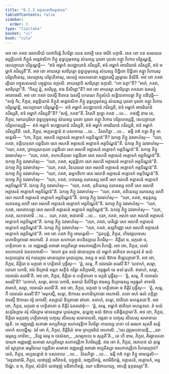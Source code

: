 ```yaml
---
title: "6.2.3 អគ្គាសនាទិអនុជានន"
tableOfContents: false
sidebar:
  order: 3
type: "tipitaka"
basket: "vi"
book: "cula"
---
```



<DynamicBreadcrumb />

<Division number="310" book="cula">

<Paragraph number="1335" book="cula">
អថ ខោ ភគវា វេសាលិយំ យថាភិរន្តំ វិហរិត្វា យេន សាវត្ថិ តេន ចារិកំ បក្កាមិ. តេន ខោ បន សមយេន ឆព្ពគ្គិយានំ ភិក្ខូនំ អន្តេវាសិកា ភិក្ខូ ពុទ្ធប្បមុខស្ស សំឃស្ស បុរតោ បុរតោ គន្ត្វា វិហារេ បរិគ្គណ្ហន្តិ, សេយ្យាយោ បរិគ្គណ្ហន្តិ—  “ឥទំ អម្ហាកំ ឧបជ្ឈាយានំ ភវិស្សតិ, ឥទំ អម្ហាកំ អាចរិយានំ ភវិស្សតិ, ឥទំ អម្ហាកំ ភវិស្សតី”តិ.
</Paragraph>

<Paragraph number="1336" book="cula">
អថ ខោ អាយស្មា សារិបុត្តោ ពុទ្ធប្បមុខស្ស សំឃស្ស បិដ្ឋិតោ បិដ្ឋិតោ គន្ត្វា វិហារេសុ បរិគ្គហិតេសុ, សេយ្យាសុ បរិគ្គហិតាសុ, សេយ្យំ អលភមានោ អញ្ញតរស្មឹ រុក្ខមូលេ និសីទិ. អថ ខោ ភគវា រត្តិយា បច្ចូសសមយំ បច្ចុដ្ឋាយ ឧក្កាសិ. អាយស្មាបិ សារិបុត្តោ ឧក្កាសិ. “កោ ឯត្ថា”តិ? “អហំ, ភគវា, សារិបុត្តោ”តិ. “កិស្ស ត្វំ, សារិបុត្ត, ឥធ និសិន្នោ”តិ? អថ ខោ អាយស្មា សារិបុត្តោ ភគវតោ ឯតមត្ថំ អារោចេសិ. អថ ខោ ភគវា ឯតស្មឹ និទានេ ឯតស្មឹ បករណេ ភិក្ខុសំឃំ សន្និបាតាបេត្វា ភិក្ខូ បដិបុច្ឆិ—  “សច្ចំ កិរ, ភិក្ខវេ, ឆព្ពគ្គិយានំ ភិក្ខូនំ អន្តេវាសិកា ភិក្ខូ ពុទ្ធប្បមុខស្ស សំឃស្ស បុរតោ បុរតោ គន្ត្វា វិហារេ បរិគ្គណ្ហន្តិ, សេយ្យាយោ បរិគ្គណ្ហន្តិ—  ឥទំ អម្ហាកំ ឧបជ្ឈាយានំ ភវិស្សតិ, ឥទំ អម្ហាកំ អាចរិយានំ ភវិស្សតិ, ឥទំ អម្ហាកំ ភវិស្សតី”តិ? “សច្ចំ, ភគវា”តិ. វិគរហិ ពុទ្ធោ ភគវា …បេ…  កថញ្ហិ នាម តេ, ភិក្ខវេ, មោឃបុរិសា ពុទ្ធប្បមុខស្ស សំឃស្ស បុរតោ បុរតោ គន្ត្វា វិហារេ បរិគ្គហេស្សន្តិ, សេយ្យាយោ បរិគ្គហេស្សន្តិ—  ឥទំ អម្ហាកំ ឧបជ្ឈាយានំ ភវិស្សតិ, ឥទំ អម្ហាកំ អាចរិយានំ ភវិស្សតិ, ឥទំ អម្ហាកំ ភវិស្សតីតិ. នេតំ, ភិក្ខវេ, អប្បសន្នានំ វា បសាទាយ …បេ…  វិគរហិត្វា …បេ…  ធម្មឹ កថំ កត្វា ភិក្ខូ អាមន្តេសិ—  “កោ, ភិក្ខវេ, អរហតិ អគ្គាសនំ អគ្គោទកំ អគ្គបិណ្ឌន៑”តិ?
</Paragraph>

<Paragraph number="1337" book="cula">
ឯកច្ចេ ភិក្ខូ ឯវមាហំសុ—  “យោ, ភគវា, ខត្តិយកុលា បព្ពជិតោ សោ អរហតិ អគ្គាសនំ អគ្គោទកំ អគ្គបិណ្ឌន៑”តិ. ឯកច្ចេ ភិក្ខូ ឯវមាហំសុ—  “យោ, ភគវា, ព្រាហ្មណកុលា បព្ពជិតោ សោ អរហតិ អគ្គាសនំ អគ្គោទកំ អគ្គបិណ្ឌន៑”តិ. ឯកច្ចេ ភិក្ខូ ឯវមាហំសុ—  “យោ, ភគវា, គហបតិកុលា បព្ពជិតោ សោ អរហតិ អគ្គាសនំ អគ្គោទកំ អគ្គបិណ្ឌន៑”តិ. ឯកច្ចេ ភិក្ខូ ឯវមាហំសុ—  “យោ, ភគវា, សុត្តន្តិកោ សោ អរហតិ អគ្គាសនំ អគ្គោទកំ អគ្គបិណ្ឌន៑”តិ. ឯកច្ចេ ភិក្ខូ ឯវមាហំសុ—  “យោ, ភគវា, វិនយធរោ សោ អរហតិ អគ្គាសនំ អគ្គោទកំ អគ្គបិណ្ឌន៑”តិ. ឯកច្ចេ ភិក្ខូ ឯវមាហំសុ—  “យោ, ភគវា, ធម្មកថិកោ សោ អរហតិ អគ្គាសនំ អគ្គោទកំ អគ្គបិណ្ឌន៑”តិ. ឯកច្ចេ ភិក្ខូ ឯវមាហំសុ—  “យោ, ភគវា, បឋមស្ស ឈានស្ស លាភី សោ អរហតិ អគ្គាសនំ អគ្គោទកំ អគ្គបិណ្ឌន៑”តិ. ឯកច្ចេ ភិក្ខូ ឯវមាហំសុ—  “យោ, ភគវា, ទុតិយស្ស ឈានស្ស លាភី សោ អរហតិ អគ្គាសនំ អគ្គោទកំ អគ្គបិណ្ឌន៑”តិ. ឯកច្ចេ ភិក្ខូ ឯវមាហំសុ—  “យោ, ភគវា, តតិយស្ស ឈានស្ស លាភី សោ អរហតិ អគ្គាសនំ អគ្គោទកំ អគ្គបិណ្ឌន៑”តិ. ឯកច្ចេ ភិក្ខូ ឯវមាហំសុ—  “យោ, ភគវា, ចតុត្ថស្ស ឈានស្ស លាភី សោ អរហតិ អគ្គាសនំ អគ្គោទកំ អគ្គបិណ្ឌន៑”តិ. ឯកច្ចេ ភិក្ខូ ឯវមាហំសុ—  “យោ, ភគវា, សោតាបន្នោ សោ អរហតិ អគ្គាសនំ អគ្គោទកំ អគ្គបិណ្ឌន៑”តិ. ឯកច្ចេ ភិក្ខូ ឯវមាហំសុ—  “យោ, ភគវា, សកទាគាមី …បេ…  យោ, ភគវា, អនាគាមី …បេ…  យោ, ភគវា, អរហា សោ អរហតិ អគ្គាសនំ អគ្គោទកំ អគ្គបិណ្ឌន៑”តិ. ឯកច្ចេ ភិក្ខូ ឯវមាហំសុ—  “យោ, ភគវា, តេវិជ្ជោ សោ អរហតិ អគ្គាសនំ អគ្គោទកំ អគ្គបិណ្ឌន៑”តិ. ឯកច្ចេ ភិក្ខូ ឯវមាហំសុ—  “យោ, ភគវា, ឆឡភិញ្ញោ សោ អរហតិ អគ្គាសនំ អគ្គោទកំ អគ្គបិណ្ឌន៑”តិ.
</Paragraph>

</Division>
<Division number="311" book="cula">

<Paragraph number="1338" book="cula">
អថ ខោ ភគវា ភិក្ខូ អាមន្តេសិ—  “ភូតបុព្ពំ, ភិក្ខវេ, ហិមវន្តបទេសេ មហានិគ្រោធោ អហោសិ. តំ តយោ សហាយា ឧបនិស្សាយ វិហរឹសុ—  តិត្តិរោ ច, មក្កដោ ច, ហត្ថិនាគោ ច. តេ អញ្ញមញ្ញំ អគារវា អប្បតិស្សា អសភាគវុត្តិកា វិហរន្តិ. អថ ខោ, ភិក្ខវេ, តេសំ សហាយានំ ឯតទហោសិ—  ‘អហោ នូន មយំ ជានេយ្យាម យំ អម្ហាកំ ជាតិយា មហន្តតរំ តំ មយំ សក្ករេយ្យាម គរុំ ករេយ្យាម មានេយ្យាម បូជេយ្យាម, តស្ស ច មយំ ឱវាទេ តិដ្ឋេយ្យាមា’តិ.
</Paragraph>

<Paragraph number="1339" book="cula">
អថ ខោ, ភិក្ខវេ, តិត្តិរោ ច មក្កដោ ច ហត្ថិនាគំ បុច្ឆឹសុ—  ‘ត្វំ, សម្ម, កឹ បោរាណំ សរសី’តិ? ‘យទាហំ, សម្មា, បោតោ ហោមិ, ឥមំ និគ្រោធំ អន្តរា សត្ថីនំ ករិត្វា អតិក្កមាមិ, អគ្គង្កុរកំ មេ ឧទរំ ឆុបតិ. ឥមាហំ, សម្មា, បោរាណំ សរាមី’តិ.
</Paragraph>

<Paragraph number="1340" book="cula">
អថ ខោ, ភិក្ខវេ, តិត្តិរោ ច ហត្ថិនាគោ ច មក្កដំ បុច្ឆឹសុ—  ‘ត្វំ, សម្ម, កឹ បោរាណំ សរសី’តិ? ‘យទាហំ, សម្មា, ឆាបោ ហោមិ, ឆមាយំ និសីទិត្វា ឥមស្ស និគ្រោធស្ស អគ្គង្កុរកំ ខាទាមិ. ឥមាហំ, សម្មា, បោរាណំ សរាមី’តិ.
</Paragraph>

<Paragraph number="1341" book="cula">
អថ ខោ, ភិក្ខវេ, មក្កដោ ច ហត្ថិនាគោ ច តិត្តិរំ បុច្ឆឹសុ—  ‘ត្វំ, សម្ម, កឹ បោរាណំ សរសី’តិ? ‘អមុកស្មឹ, សម្មា, ឱកាសេ មហានិគ្រោធោ អហោសិ. តតោ អហំ ផលំ ភក្ខិត្វា ឥមស្មឹ ឱកាសេ វច្ចំ អកាសឹ; តស្សាយំ និគ្រោធោ ជាតោ. តទាហំ, សម្មា, ជាតិយា មហន្តតរោ’តិ.
</Paragraph>

<Paragraph number="1342" book="cula">
អថ ខោ, ភិក្ខវេ, មក្កដោ ច ហត្ថិនាគោ ច តិត្តិរំ ឯតទវោចុំ—  ‘ត្វំ, សម្ម, អម្ហាកំ ជាតិយា មហន្តតរោ. តំ មយំ សក្ករិស្សាម គរុំ ករិស្សាម មានេស្សាម បូជេស្សាម, តុយ្ហញ្ច មយំ ឱវាទេ បតិដ្ឋិស្សាមា’តិ. អថ ខោ, ភិក្ខវេ, តិត្តិរោ មក្កដញ្ច ហត្ថិនាគញ្ច បញ្ចសុ សីលេសុ សមាទបេសិ, អត្តនា ច បញ្ចសុ សីលេសុ សមាទាយ វត្តតិ. តេ អញ្ញមញ្ញំ សគារវា សប្បតិស្សា សភាគវុត្តិកា វិហរិត្វា កាយស្ស ភេទា បរំ មរណា សុគតឹ សគ្គំ លោកំ ឧបបជ្ជឹសុ. ឯវំ ខោ តំ, ភិក្ខវេ, តិត្តិរិយំ នាម ព្រហ្មចរិយំ អហោសិ.
</Paragraph>

<Paragraph number="1343" type="verses" book="cula">
_‘យេ វុឌ្ឍមបចាយន្តិ,_  
_នរា ធម្មស្ស កោវិទា;_  
_ទិដ្ឋេ ធម្មេ ច បាសំសា,_  
_សម្បរាយេ ច សុគ្គតី’តិ._  

</Paragraph>

<Paragraph number="1344" book="cula">
តេ ហិ នាម, ភិក្ខវេ, តិរច្ឆានគតា បាណា អញ្ញមញ្ញំ សគារវា សប្បតិស្សា សភាគវុត្តិកា វិហរិស្សន្តិ. ឥធ ខោ តំ, ភិក្ខវេ, សោភេថ យំ តុម្ហេ ឯវំ ស្វាក្ខាតេ ធម្មវិនយេ បព្ពជិតា សមានា អញ្ញមញ្ញំ អគារវា អប្បតិស្សា អសភាគវុត្តិកា វិហរេយ្យាថ? នេតំ, ភិក្ខវេ, អប្បសន្នានំ វា បសាទាយ …បេ…  វិគរហិត្វា …បេ…  ធម្មឹ កថំ កត្វា ភិក្ខូ អាមន្តេសិ—  “អនុជានាមិ, ភិក្ខវេ, យថាវុឌ្ឍំ អភិវាទនំ, បច្ចុដ្ឋានំ, អញ្ជលិកម្មំ, សាមីចិកម្មំ, អគ្គាសនំ, អគ្គោទកំ, អគ្គបិណ្ឌំ. ន ច, ភិក្ខវេ, សំឃិកំ យថាវុឌ្ឍំ បដិពាហិតព្ពំ. យោ បដិពាហេយ្យ, អាបត្តិ ទុក្កដស្សា”តិ.
</Paragraph>
</Division>